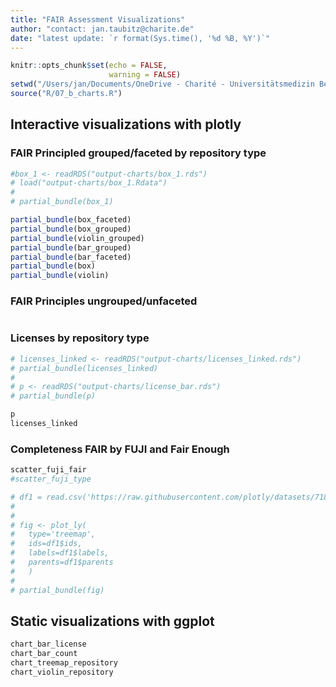```yaml
---
title: "FAIR Assessment Visualizations"
author: "contact: jan.taubitz@charite.de"
date: "latest update: `r format(Sys.time(), '%d %B, %Y')`"
---
```


```r
knitr::opts_chunk$set(echo = FALSE, 
                      warning = FALSE)
setwd("/Users/jan/Documents/OneDrive - Charité - Universitätsmedizin Berlin/_BIH/BUA-Dashboards/fair-assessment")
source("R/07_b_charts.R")
```

## Interactive visualizations with plotly

### FAIR Principled grouped/faceted by repository type
```r

#box_1 <- readRDS("output-charts/box_1.rds")
# load("output-charts/box_1.Rdata")
# 
# partial_bundle(box_1)

partial_bundle(box_faceted)
partial_bundle(box_grouped)
partial_bundle(violin_grouped)
partial_bundle(bar_grouped)
partial_bundle(bar_faceted)
partial_bundle(box)
partial_bundle(violin)
```

### FAIR Principles ungrouped/unfaceted

```r

```


### Licenses by repository type
```r
# licenses_linked <- readRDS("output-charts/licenses_linked.rds")
# partial_bundle(licenses_linked)
# 
# p <- readRDS("output-charts/license_bar.rds")
# partial_bundle(p)

p
licenses_linked


```

### Completeness FAIR by FUJI and Fair Enough
```r
scatter_fuji_fair
#scatter_fuji_type
```


```r


# df1 = read.csv('https://raw.githubusercontent.com/plotly/datasets/718417069ead87650b90472464c7565dc8c2cb1c/sunburst-coffee-flavors-complete.csv')
# 
# 
# fig <- plot_ly(
#   type='treemap',
#   ids=df1$ids,
#   labels=df1$labels,
#   parents=df1$parents
#   )
# 
# partial_bundle(fig)
```

## Static visualizations with ggplot

```r
chart_bar_license
chart_bar_count
chart_treemap_repository
chart_violin_repository
```

